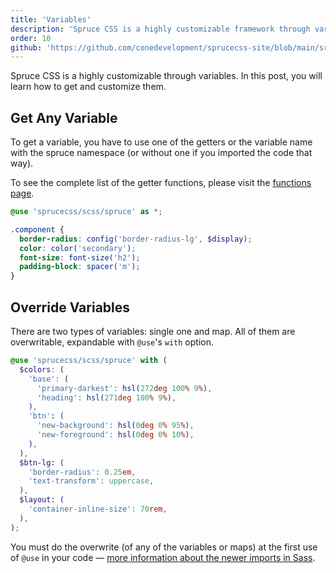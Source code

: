 ```yaml
---
title: 'Variables'
description: 'Spruce CSS is a highly customizable framework through variables. In this post, you will learn how to customize and get them.'
order: 10
github: 'https://github.com/conedevelopment/sprucecss-site/blob/main/src/docs/customization/variables.mdx'
---
```


<p className="lead">Spruce CSS is a highly customizable through variables. In this post, you will learn how to get and customize them.</p>

## Get Any Variable

To get a variable, you have to use one of the getters or the variable name with the spruce namespace (or without one if you imported the code that way).

To see the complete list of the getter functions, please visit the [functions page](/docs/sass/functions).

```scss
@use 'sprucecss/scss/spruce' as *;

.component {
  border-radius: config('border-radius-lg', $display);
  color: color('secondary');
  font-size: font-size('h2');
  padding-block: spacer('m');
}
```

## Override Variables

There are two types of variables: single one and map. All of them are overwritable, expandable with ```@use```'s ```with``` option.

```scss
@use 'sprucecss/scss/spruce' with (
  $colors: (
    'base': (
      'primary-darkest': hsl(272deg 100% 9%),
      'heading': hsl(271deg 100% 9%),
    ),
    'btn': (
      'new-background': hsl(0deg 0% 95%),
      'new-foreground': hsl(0deg 0% 10%),
    ),
  ),
  $btn-lg: (
    'border-radius': 0.25em,
    'text-transform': uppercase,
  ),
  $layout: (
    'container-inline-size': 70rem,
  ),
);
```
<Notification type="info">You must do the overwrite (of any of the variables or maps) at the first use of <code>@use</code> in your code — <a href="https://sass-lang.com/documentation/at-rules/use">more information about the newer imports in Sass</a>.</Notification>
